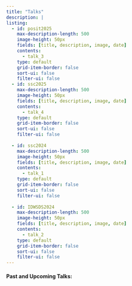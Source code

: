 ```yaml
---
title: "Talks"
description: |
listing:
  - id: posit2025
    max-description-length: 500
    image-height: 50px
    fields: [title, description, image, date]
    contents: 
      - talk_3
    type: default
    grid-item-border: false
    sort-ui: false
    filter-ui: false
  - id: ssc2025
    max-description-length: 500
    image-height: 50px
    fields: [title, description, image, date]
    contents: 
      - talk_4
    type: default
    grid-item-border: false
    sort-ui: false
    filter-ui: false
    
  - id: ssc2024
    max-description-length: 500
    image-height: 50px
    fields: [title, description, image, date]
    contents: 
      - talk_1
    type: default
    grid-item-border: false
    sort-ui: false
    filter-ui: false
    
  - id: IDWSDS2024
    max-description-length: 500
    image-height: 50px
    fields: [title, description, image, date]
    contents: 
      - talk_2
    type: default
    grid-item-border: false
    sort-ui: false
    filter-ui: false
---
```


#### Past and Upcoming Talks:

::: {#posit2025}
:::
::: {#ssc2025}
:::
::: {#ssc2024}
:::
::: {#IDWSDS2024}
:::
